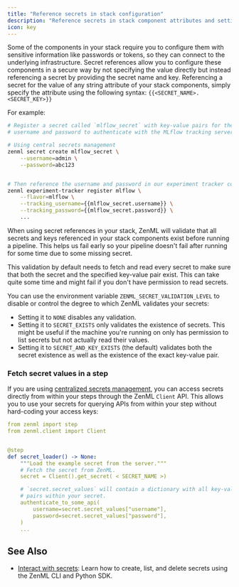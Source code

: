 ```yaml
---
title: "Reference secrets in stack configuration"
description: "Reference secrets in stack component attributes and settings"
icon: key
---
```


Some of the components in your stack require you to configure them with sensitive information like passwords or tokens, so they can connect to the underlying infrastructure. Secret references allow you to configure these components in a secure way by not specifying the value directly but instead referencing a secret by providing the secret name and key. Referencing a secret for the value of any string attribute of your stack components, simply specify the attribute using the following syntax: `{{<SECRET_NAME>.<SECRET_KEY>}}`

For example:

```Bash CLI
# Register a secret called `mlflow_secret` with key-value pairs for the
# username and password to authenticate with the MLflow tracking server

# Using central secrets management
zenml secret create mlflow_secret \
    --username=admin \
    --password=abc123


# Then reference the username and password in our experiment tracker component
zenml experiment-tracker register mlflow \
    --flavor=mlflow \
    --tracking_username={{mlflow_secret.username}} \
    --tracking_password={{mlflow_secret.password}} \
    ...
```

When using secret references in your stack, ZenML will validate that all secrets and keys referenced in your stack components exist before running a pipeline. This helps us fail early so your pipeline doesn't fail after running for some time due to some missing secret.

This validation by default needs to fetch and read every secret to make sure that both the secret and the specified key-value pair exist. This can take quite some time and might fail if you don't have permission to read secrets.

You can use the environment variable `ZENML_SECRET_VALIDATION_LEVEL` to disable or control the degree to which ZenML validates your secrets:

* Setting it to `NONE` disables any validation.
* Setting it to `SECRET_EXISTS` only validates the existence of secrets. This might be useful if the machine you're running on only has permission to list secrets but not actually read their values.
* Setting it to `SECRET_AND_KEY_EXISTS` (the default) validates both the secret existence as well as the existence of the exact key-value pair.

### Fetch secret values in a step

If you are using [centralized secrets management](/develop/usage/project-setup/use-secrets/interact-with-secrets), you can access secrets directly from within your steps through the ZenML `Client` API. This allows you to use your secrets for querying APIs from within your step without hard-coding your access keys:

```yaml
from zenml import step
from zenml.client import Client


@step
def secret_loader() -> None:
    """Load the example secret from the server."""
    # Fetch the secret from ZenML.
    secret = Client().get_secret( < SECRET_NAME >)

    # `secret.secret_values` will contain a dictionary with all key-value
    # pairs within your secret.
    authenticate_to_some_api(
        username=secret.secret_values["username"],
        password=secret.secret_values["password"],
    )
    ...
```

## See Also

* [Interact with secrets](/develop/usage/project-setup/use-secrets/interact-with-secrets): Learn how to create, list, and delete secrets using the ZenML CLI and Python SDK.


